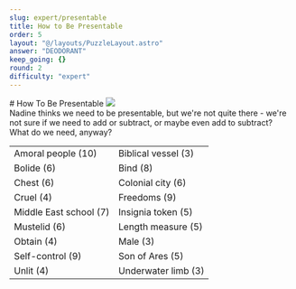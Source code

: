 ```yaml
---
slug: expert/presentable
title: How to Be Presentable
order: 5
layout: "@/layouts/PuzzleLayout.astro"
answer: "DEODORANT"
keep_going: {}
round: 2
difficulty: "expert"
---
```



<div class="flex flex-col sm:flex-row justify-between items-center gap-4">
# How To Be Presentable
<img class="w-[20rem] border-2 border-gray-300" src={art.src} />
</div>

<div class="italic" style={{fontFamily: "DM Mono, sans-serif"}}>
  Nadine thinks we need to be presentable, but we're not quite there - we're not sure if we need to
  add or subtract, or maybe even add to subtract? What do we need, anyway?
</div>

<table>
  <tr>
    <td class="border-2">Amoral people (10)</td>
    <td class="border-2">Biblical vessel (3)</td>
  </tr>
  <tr>
    <td class="border-2">Bolide (6)</td>
    <td class="border-2">Bind (8)</td>
  </tr>
  <tr>
    <td class="border-2">Chest (6)</td>
    <td class="border-2">Colonial city (6)</td>
  </tr>
  <tr>
    <td class="border-2">Cruel (4)</td>
    <td class="border-2">Freedoms (9)</td>
  </tr>
  <tr>
    <td class="border-2">Middle East school (7)</td>
    <td class="border-2">Insignia token (5)</td>
  </tr>
  <tr>
    <td class="border-2">Mustelid (6)</td>
    <td class="border-2">Length measure (5)</td>
  </tr>
  <tr>
    <td class="border-2">Obtain (4)</td>
    <td class="border-2">Male (3)</td>
  </tr>
  <tr>
    <td class="border-2">Self-control (9)</td>
    <td class="border-2">Son of Ares (5)</td>
  </tr>
  <tr>
    <td class="border-2">Unlit (4)</td>
    <td class="border-2">Underwater limb (3)</td>
  </tr>
</table>
